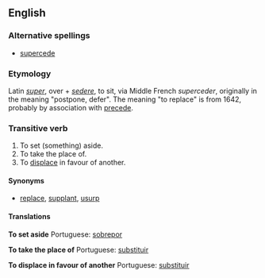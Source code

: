 ==English==
===Alternative spellings===
*[[supercede]]
===Etymology===
Latin ''[[super]]'', over + ''[[sedere]]'', to sit, via Middle French ''superceder'', originally in the meaning "postpone, defer". The meaning "to replace" is from 1642, probably by association with [[precede]].

===Transitive verb===
{{en-infl-reg-other-e|supersed|e}}

# To set (something) aside.
# To take the place of.
# To [[displace]] in favour of another.

====Synonyms====
*[[replace]], [[supplant]], [[usurp]]

====Translations====
'''To set aside'''
{{top}}
{{mid}}
Portuguese: [[sobrepor]]
{{bottom}}

'''To take the place of'''
{{top}}
{{mid}}
Portuguese: [[substituir]]
{{bottom}}

'''To displace in favour of another'''
{{top}}
{{mid}}
Portuguese: [[substituir]]
{{bottom}}